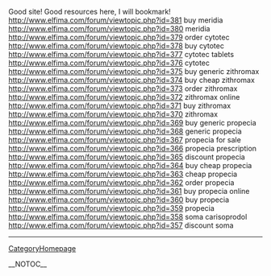 Good site! Good resources here, I will bookmark! http://www.elfima.com/forum/viewtopic.php?id=381 buy meridia
http://www.elfima.com/forum/viewtopic.php?id=380 meridia
http://www.elfima.com/forum/viewtopic.php?id=379 order cytotec
http://www.elfima.com/forum/viewtopic.php?id=378 buy cytotec
http://www.elfima.com/forum/viewtopic.php?id=377 cytotec tablets
http://www.elfima.com/forum/viewtopic.php?id=376 cytotec
http://www.elfima.com/forum/viewtopic.php?id=375 buy generic zithromax
http://www.elfima.com/forum/viewtopic.php?id=374 buy cheap zithromax
http://www.elfima.com/forum/viewtopic.php?id=373 order zithromax
http://www.elfima.com/forum/viewtopic.php?id=372 zithromax online
http://www.elfima.com/forum/viewtopic.php?id=371 buy zithromax
http://www.elfima.com/forum/viewtopic.php?id=370 zithromax
http://www.elfima.com/forum/viewtopic.php?id=369 buy generic propecia
http://www.elfima.com/forum/viewtopic.php?id=368 generic propecia
http://www.elfima.com/forum/viewtopic.php?id=367 propecia for sale
http://www.elfima.com/forum/viewtopic.php?id=366 propecia prescription
http://www.elfima.com/forum/viewtopic.php?id=365 discount propecia
http://www.elfima.com/forum/viewtopic.php?id=364 buy cheap propecia
http://www.elfima.com/forum/viewtopic.php?id=363 cheap propecia
http://www.elfima.com/forum/viewtopic.php?id=362 order propecia
http://www.elfima.com/forum/viewtopic.php?id=361 buy propecia online
http://www.elfima.com/forum/viewtopic.php?id=360 buy propecia
http://www.elfima.com/forum/viewtopic.php?id=359 propecia
http://www.elfima.com/forum/viewtopic.php?id=358 soma carisoprodol
http://www.elfima.com/forum/viewtopic.php?id=357 discount soma
----
[[CategoryHomepage]]

__NOTOC__